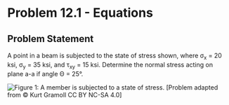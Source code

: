 # Problem 12.1 - Equations {.unnumbered}

## Problem Statement

A point in a beam is subjected to the state of stress shown, where σ<sub>x</sub> = 20 ksi, σ<sub>y</sub> = 35 ksi, and τ<sub>xy</sub> = 15 ksi. Determine the normal stress acting on plane a-a if angle Θ = 25°.

![Figure 1: A member is subjected to a state of stress.](images/498.png){fig-alt="A member is induced to a state of stress with components sigma_y, tau_xy_ and sigma_x. The ember has a plane a-a at an angle theta."}
\[Problem adapted from © Kurt Gramoll CC BY NC-SA 4.0\]